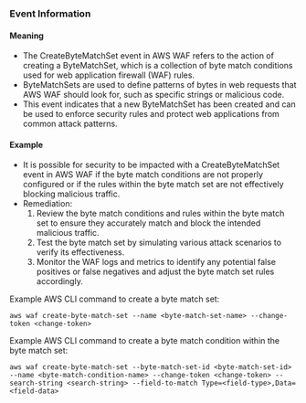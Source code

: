 
### Event Information

#### Meaning

- The CreateByteMatchSet event in AWS WAF refers to the action of creating a ByteMatchSet, which is a collection of byte match conditions used for web application firewall (WAF) rules.
- ByteMatchSets are used to define patterns of bytes in web requests that AWS WAF should look for, such as specific strings or malicious code.
- This event indicates that a new ByteMatchSet has been created and can be used to enforce security rules and protect web applications from common attack patterns.

#### Example

- It is possible for security to be impacted with a CreateByteMatchSet event in AWS WAF if the byte match conditions are not properly configured or if the rules within the byte match set are not effectively blocking malicious traffic.
- Remediation:
  1. Review the byte match conditions and rules within the byte match set to ensure they accurately match and block the intended malicious traffic.
  2. Test the byte match set by simulating various attack scenarios to verify its effectiveness.
  3. Monitor the WAF logs and metrics to identify any potential false positives or false negatives and adjust the byte match set rules accordingly.

Example AWS CLI command to create a byte match set:
```
aws waf create-byte-match-set --name <byte-match-set-name> --change-token <change-token>
```

Example AWS CLI command to create a byte match condition within the byte match set:
```
aws waf create-byte-match-set --byte-match-set-id <byte-match-set-id> --name <byte-match-condition-name> --change-token <change-token> --search-string <search-string> --field-to-match Type=<field-type>,Data=<field-data>
```

